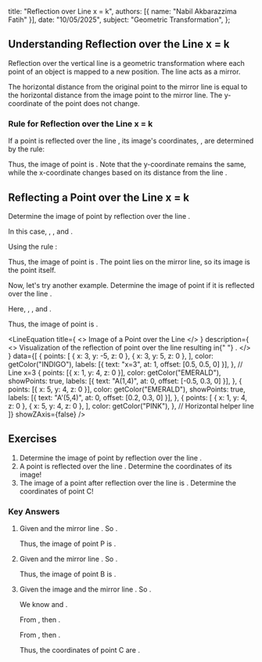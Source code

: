 
  title: "Reflection over Line x = k",
  authors: [{ name: "Nabil Akbarazzima Fatih" }],
  date: "10/05/2025",
  subject: "Geometric Transformation",
};

## Understanding Reflection over the Line x = k

Reflection over the vertical line <InlineMath math="x = k" /> is a geometric transformation where each point of an object is mapped to a new position. The line <InlineMath math="x = k" /> acts as a mirror.

The horizontal distance from the original point to the mirror line is equal to the horizontal distance from the image point to the mirror line. The y-coordinate of the point does not change.

### Rule for Reflection over the Line x = k

If a point <InlineMath math="P(x, y)" /> is reflected over the line <InlineMath math="x = k" />, its image's coordinates, <InlineMath math="P'(x', y')" />, are determined by the rule:

<div className="flex flex-col gap-4">
  <BlockMath math="x' = 2k - x" />
  <BlockMath math="y' = y" />
</div>

Thus, the image of point <InlineMath math="P(x, y)" /> is <InlineMath math="P'(2k - x, y)" />. Note that the y-coordinate remains the same, while the x-coordinate changes based on its distance from the line <InlineMath math="x=k" />.

## Reflecting a Point over the Line x = k

Determine the image of point <InlineMath math="P(3,2)" /> by reflection over the line <InlineMath math="x=3" />.

In this case, <InlineMath math="x=3" />, <InlineMath math="y=2" />, and <InlineMath math="k=3" />.

Using the rule <InlineMath math="P'(2k - x, y)" />:

<div className="flex flex-col gap-4">
  <BlockMath math="x' = 2(3) - 3 = 6 - 3 = 3" />
  <BlockMath math="y' = 2" />
</div>

Thus, the image of point <InlineMath math="P(3,2)" /> is <InlineMath math="P'(3,2)" />. The point lies on the mirror line, so its image is the point itself.

Now, let's try another example. Determine the image of point <InlineMath math="A(1,4)" /> if it is reflected over the line <InlineMath math="x=3" />.

Here, <InlineMath math="x=1" />, <InlineMath math="y=4" />, and <InlineMath math="k=3" />.

<div className="flex flex-col gap-4">
  <BlockMath math="x' = 2(3) - 1 = 6 - 1 = 5" />
  <BlockMath math="y' = 4" />
</div>

Thus, the image of point <InlineMath math="A(1,4)" /> is <InlineMath math="A'(5,4)" />.

<LineEquation
  title={
    <>
      Image of a Point over the Line <InlineMath math="x=k" />
    </>
  }
  description={
    <>
      Visualization of the reflection of point <InlineMath math="A(1,4)" /> over
      the line <InlineMath math="x=3" /> resulting in{" "}
      <InlineMath math="A'(5,4)" />.
    </>
  }
  data={[
    {
      points: [
        { x: 3, y: -5, z: 0 },
        { x: 3, y: 5, z: 0 },
      ],
      color: getColor("INDIGO"),
      labels: [{ text: "x=3", at: 1, offset: [0.5, 0.5, 0] }],
    }, // Line x=3
    {
      points: [{ x: 1, y: 4, z: 0 }],
      color: getColor("EMERALD"),
      showPoints: true,
      labels: [{ text: "A(1,4)", at: 0, offset: [-0.5, 0.3, 0] }],
    },
    {
      points: [{ x: 5, y: 4, z: 0 }],
      color: getColor("EMERALD"),
      showPoints: true,
      labels: [{ text: "A'(5,4)", at: 0, offset: [0.2, 0.3, 0] }],
    },
    {
      points: [
        { x: 1, y: 4, z: 0 },
        { x: 5, y: 4, z: 0 },
      ],
      color: getColor("PINK"),
    }, // Horizontal helper line
  ]}
  showZAxis={false}
/>

## Exercises

1.  Determine the image of point <InlineMath math="P(3,2)" /> by reflection over the line <InlineMath math="x=5" />.
2.  A point <InlineMath math="B(-2, 5)" /> is reflected over the line <InlineMath math="x=1" />. Determine the coordinates of its image!
3.  The image of a point <InlineMath math="C(x,y)" /> after reflection over the line <InlineMath math="x=-2" /> is <InlineMath math="C'(0,3)" />. Determine the coordinates of point C!

### Key Answers

1.  Given <InlineMath math="P(3,2)" /> and the mirror line <InlineMath math="x=5" />. So <InlineMath math="x=3, y=2, k=5" />.

    <div className="flex flex-col gap-4">
      <BlockMath math="x' = 2k - x = 2(5) - 3 = 10 - 3 = 7" />
      <BlockMath math="y' = y = 2" />
    </div>

    Thus, the image of point P is <InlineMath math="P'(7,2)" />.

2.  Given <InlineMath math="B(-2, 5)" /> and the mirror line <InlineMath math="x=1" />. So <InlineMath math="x=-2, y=5, k=1" />.

    <div className="flex flex-col gap-4">
      <BlockMath math="x' = 2k - x = 2(1) - (-2) = 2 + 2 = 4" />
      <BlockMath math="y' = y = 5" />
    </div>

    Thus, the image of point B is <InlineMath math="B'(4,5)" />.

3.  Given the image <InlineMath math="C'(0,3)" /> and the mirror line <InlineMath math="x=-2" />. So <InlineMath math="x'=0, y'=3, k=-2" />.

    We know <InlineMath math="x' = 2k - x" /> and <InlineMath math="y' = y" />.

    From <InlineMath math="y' = y" />, then <InlineMath math="y = 3" />.

    From <InlineMath math="x' = 2k - x" />, then <InlineMath math="0 = 2(-2) - x" />.

    <div className="flex flex-col gap-4">
      <BlockMath math="0 = -4 - x" />
      <BlockMath math="x = -4" />
    </div>

    Thus, the coordinates of point C are <InlineMath math="C(-4,3)" />.
